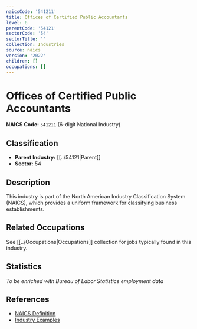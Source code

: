 ```yaml
---
naicsCode: '541211'
title: Offices of Certified Public Accountants
level: 6
parentCode: '54121'
sectorCode: '54'
sectorTitle: ''
collection: Industries
source: naics
version: '2022'
children: []
occupations: []
---
```

# Offices of Certified Public Accountants

**NAICS Code:** `541211` (6-digit National Industry)

## Classification

- **Parent Industry:** [[../54121|Parent]]
- **Sector:** 54

## Description

This industry is part of the North American Industry Classification System (NAICS), which provides a uniform framework for classifying business establishments.

## Related Occupations

See [[../Occupations|Occupations]] collection for jobs typically found in this industry.

## Statistics

*To be enriched with Bureau of Labor Statistics employment data*

## References

- [NAICS Definition](https://www.census.gov/naics/)
- [Industry Examples](https://www.census.gov/naics/2022NAICS/)
